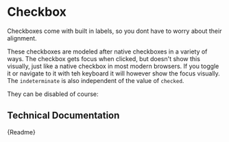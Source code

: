 

<Meta title="Components/Form Elements/Checkbox" component={CmCheckbox} />

# Checkbox

Checkboxes come with built in labels, so you dont have to worry about their alignment.

These checkboxes are modeled after native checkboxes in a variety of ways. The checkbox gets focus when clicked, but doesn't show this visually, just like a native checkbox in most modern browsers.
If you toggle it or navigate to it with teh keyboard it will however show the focus visually. The `indeterminate` is also independent of the value of `checked`.

<Canvas>
	<CmCheckbox label="Check me!"></CmCheckbox>
	<CmCheckbox label="Uncheck me!" checked></CmCheckbox>
	<CmCheckbox label="I can't decide." indeterminate></CmCheckbox>
</Canvas>

They can be disabled of course:

<Canvas>
	<CmCheckbox label="Can't check me!" disabled></CmCheckbox>
	<CmCheckbox label="Can't uncheck me!" checked disabled></CmCheckbox>
	<CmCheckbox
		label="I can't decide - and neither can you."
		indeterminate
		disabled
	></CmCheckbox>
</Canvas>

## Technical Documentation

<Description>{Readme}</Description>
